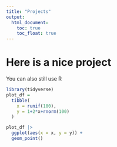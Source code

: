 ```yaml
---
title: "Projects"
output: 
  html_document:
    toc: true
    toc_float: true
---
```


# Here is a nice project

You can also still use R

```r
library(tidyverse)
plot_df = 
  tibble(
    x = runif(100),
    y = 1+2*x+rnorm(100)
  )

plot_df |> 
  ggplot(aes(x = x, y = y)) +
  geom_point()
```